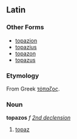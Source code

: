 ==Latin==
===Other Forms===
*[[topazion]]
*[[topazius]]
*[[topazon]]
*[[topazus]]
===Etymology===
From Greek [[τόπαζος]].
===Noun===
'''topazos''' ''f'' ''[[Wiktionary Appendix:Latin second declension|2nd declension]]''

#[[topaz]]
